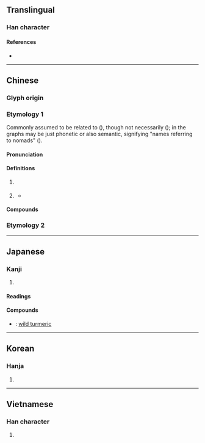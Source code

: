 {{also|薑}}
{{character info}}
==Translingual==

===Han character===
{{Han char|rn=38|rad=女|as=06|sn=9|four=80404|canj=TGV|ids=⿱𦍌女}}

====References====
* {{Han ref|kx=0259.200|dkj=06205|dj=0525.210|hdz=21047.110|uh=59DC|ud=23004|bh=ABB8|bd=43960}}

----

==Chinese==

===Glyph origin===
{{Han etym}}
{{Han compound|羊|女|c1=p|c2=s|ls=psc|t2=female}}

===Etymology 1===
{{zh-forms}}
Commonly assumed to be related to {{och-l|羌}} ({{zh-ref|Pulleyblank, 2000}}), though not necessarily ({{zh-ref|Schuessler, 2007}}); {{och-l|羊|sheep}} in the graphs may be just phonetic or also semantic, signifying "names referring to nomads" ({{zh-ref|Schuessler, 2009}}). 

====Pronunciation====
{{zh-pron
|m=jiāng
|c=goeng1
|h=pfs=kiông
|mn=xm,qz,tw:khiuⁿ/xm,tw:kiuⁿ/zz:kioⁿ/xm,qz,tw:khiong/zz:khiang/tw:kiong
|mn_note=khiuⁿ - vernacular (surname in Quanzhou); kiuⁿ/kioⁿ - vernacular (limited, e.g. {{zh-l|*埔姜}}); khiong/khiang - literary (surname in Xiamen, Zhangzhou, Taiwan); kiong - literary (limited, e.g. {{zh-l|*范姜}})
|mn-t=giang1
|mc=y
|oc=y
|cat=pn
}}

====Definitions====
{{zh-hanzi}}

# {{surname|zh}}
#: {{zh-x|^姜 ^維|{{w|Jiang Wei|'''Jiang''' Wei}} (military general of the state of {{w|Shu}})}}
# {{lb|zh|mythology}} {{n-g|name of a river, identified as a Qi stream near {{w|Qishan County|Mount Qi}} ({{w|Commentary on the Water Classic}})}}
#* {{zh-x|神農 居 ^姜-水，以 為 姓。|The Divine Farmer dwelt by the '''Jiang''' river, (whose name) he took as (his) surname.}}

====Compounds====
{{zh-der|范姜|姜被|姬姜|姜黃|姜家大被|孟姜女|姜芋|敬姜猶績|海埔姜|賣良姜|齊姜|埔姜|姜巷}}

===Etymology 2===
{{zh-see|薑}}

----

==Japanese==

===Kanji===
{{ja-kanji|grade=|rs=女06}}

# {{rfdef|ja|sort=女06}}

====Readings====
{{ja-readings
|goon=こう
|kanon=きょう
|kun=つよい}}

====Compounds====
* {{ja-r|姜黄|きょうおう}}: [[wild turmeric]]

----

==Korean==

===Hanja===
{{ko-hanja|hangeul=강|rv=gang|mr=kang}}

# {{surname|ko}}

----

==Vietnamese==

===Han character===
{{vi-readings|reading=Khương, khương, cưng, gừng|rs=女06}}

# {{rfdef|vi|sort=女06}}